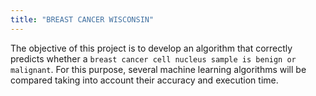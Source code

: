 ```yaml
---
title: "BREAST CANCER WISCONSIN"
---
```


The objective of this project is to develop an algorithm that correctly predicts whether a `breast cancer cell nucleus sample is benign or malignant`. For this purpose, several machine learning algorithms will be compared taking into account their accuracy and execution time. 